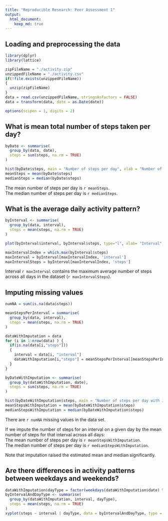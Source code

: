 ```yaml
---
title: "Reproducible Research: Peer Assessment 1"
output: 
  html_document:
    keep_md: true
---
```



## Loading and preprocessing the data
```r
library(dplyr)
library(lattice)

zipFileName = "./activity.zip"
unzippedFileName = "./activity.csv"
if(!file.exists(unzippedFileName))
{
  unzip(zipFileName)
}
data = read.csv(unzippedFileName, stringsAsFactors = FALSE)
data = transform(data, date = as.Date(date))

options(scipen = 1, digits = 2)
```

## What is mean total number of steps taken per day?
```r

byDate <- summarise(
  group_by(data, date),
  steps = sum(steps, na.rm = TRUE)
)

hist(byDate$steps, main = "Number of steps per day", xlab = "Number of steps per day", ylab = "Frequency")
meanSteps = mean(byDate$steps)
medianSteps = median(byDate$steps)
```
The mean number of steps per day is `r meanSteps`.  
The median number of steps per day is `r medianSteps`.  


## What is the average daily activity pattern?
```r

byInterval <- summarise(
  group_by(data, interval),
  steps = mean(steps, na.rm = TRUE)
)

plot(byInterval$interval, byInterval$steps, type="l", xlab= "Interval", ylab= "Mean Number of Steps")

maxIntervalIndex = which.max(byInterval$steps)
maxInterval = byInterval[maxIntervalIndex, 'interval']
maxIntervalSteps = byInterval[maxIntervalIndex, 'steps']
```
Interval `r maxInterval` contains the maximum average number of steps across all days in the dataset (`r maxIntervalSteps`).


## Imputing missing values
```r

numNA = sum(is.na(data$steps))

meanStepsPerInterval = summarise(
  group_by(data, interval),
  steps = mean(steps, na.rm = TRUE)
)

dataWithImputation = data
for (i in 1:nrow(data) ) {
  if(is.na(data[i,"steps"]))
  {
    interval = data[i, "interval"]
    dataWithImputation[i,"steps"] = meanStepsPerInterval[meanStepsPerInterval$interval == interval,"steps"]
  }
}

byDateWithImputation <- summarise(
  group_by(dataWithImputation, date),
  steps = sum(steps, na.rm = TRUE)
)

hist(byDateWithImputation$steps, main = "Number of steps per day with imputation", xlab = "Number of steps per day", ylab = "Frequency")
meanStepsWithImputation = mean(byDateWithImputation$steps)
medianStepsWithImputation = median(byDateWithImputation$steps)


```
There are `r numNA` missing values in the data set.

If we impute the number of steps for an interval on a given day by the mean number of steps for that interval across all days:  
The mean number of steps per day is `r meanStepsWithImputation`.  
The median number of steps per day is `r medianStepsWithImputation`.

Note that imputation raised the estimated mean and median significantly.


## Are there differences in activity patterns between weekdays and weekends?

```r
dataWithImputation$dayType = factor(weekdays(dataWithImputation$date) %in% c("Saturday", "Sunday"), labels = c("weekday", "weekend"))
byIntervalAndDayType <- summarise(
  group_by(dataWithImputation, interval, dayType),
  steps = mean(steps, na.rm = TRUE)
)
xyplot(steps ~ interval | dayType, data = byIntervalAndDayType, type = "l", layout=c(1,2))

```

